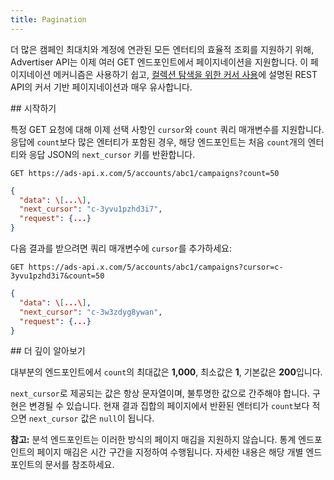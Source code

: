 ```yaml
---
title: Pagination
---
```


더 많은 캠페인 최대치와 계정에 연관된 모든 엔터티의 효율적 조회를 지원하기 위해, Advertiser API는 이제 여러 GET 엔드포인트에서 페이지네이션을 지원합니다. 이 페이지네이션 메커니즘은 사용하기 쉽고, [컬렉션 탐색을 위한 커서 사용](https://developer.x.com/en/docs/x-api/v1/pagination)에 설명된 REST API의 커서 기반 페이지네이션과 매우 유사합니다.

<div id="getting-started">
  ## 시작하기
</div>

특정 GET 요청에 대해 이제 선택 사항인 `cursor`와 `count` 쿼리 매개변수를 지원합니다. 응답에 `count`보다 많은 엔터티가 포함된 경우, 해당 엔드포인트는 처음 `count`개의 엔터티와 응답 JSON의 `next_cursor` 키를 반환합니다.

`GET https://ads-api.x.com/5/accounts/abc1/campaigns?count=50`

```json
{
  "data": \[...\],
  "next_cursor": "c-3yvu1pzhd3i7",
  "request": {...}
}
```

다음 결과를 받으려면 쿼리 매개변수에 `cursor`를 추가하세요:

`GET https://ads-api.x.com/5/accounts/abc1/campaigns?cursor=c-3yvu1pzhd3i7&count=50`

```json
{
  "data": \[...\],
  "next_cursor": "c-3w3zdyg8ywan",
  "request": {...}
}
```

<div id="going-deeper">
  ## 더 깊이 알아보기
</div>

대부분의 엔드포인트에서 `count`의 최대값은 **1,000**, 최소값은 **1**, 기본값은 **200**입니다.

`next_cursor`로 제공되는 값은 항상 문자열이며, 불투명한 값으로 간주해야 합니다. 구현은 변경될 수 있습니다. 현재 결과 집합의 페이지에서 반환된 엔터티가 `count`보다 적으면 `next_cursor` 값은 `null`이 됩니다.

**참고:** 분석 엔드포인트는 이러한 방식의 페이지 매김을 지원하지 않습니다. 통계 엔드포인트의 페이지 매김은 시간 구간을 지정하여 수행됩니다. 자세한 내용은 해당 개별 엔드포인트의 문서를 참조하세요.